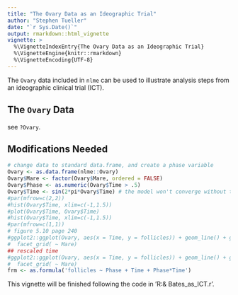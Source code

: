 ---
title: "The Ovary Data as an Ideographic Trial"
author: "Stephen Tueller"
date: "`r Sys.Date()`"
output: rmarkdown::html_vignette
vignette: >
  %\VignetteIndexEntry{The Ovary Data as an Ideographic Trial}
  %\VignetteEngine{knitr::rmarkdown}
  %\VignetteEncoding{UTF-8}
---

The `Ovary` data included in `nlme` can be used to illustrate analysis steps from an ideographic clinical trial (ICT). 

## The `Ovary` Data

see `?Ovary`.

## Modifications Needed


```{r}
# change data to standard data.frame, and create a phase variable
Ovary <- as.data.frame(nlme::Ovary)
Ovary$Mare <- factor(Ovary$Mare, ordered = FALSE)
Ovary$Phase <- as.numeric(Ovary$Time > .5)
Ovary$Time <- sin(2*pi*Ovary$Time) # the model won't converge without this!
#par(mfrow=c(2,2))
#hist(Ovary$Time, xlim=c(-1,1.5))
#plot(Ovary$Time, Ovary$Time)
#hist(Ovary$Time, xlim=c(-1,1.5))
#par(mfrow=c(1,1))
# figure 5.10 page 240
#ggplot2::ggplot(Ovary, aes(x = Time, y = follicles)) + geom_line() + geom_point() +
#  facet_grid( ~ Mare)
## rescaled time
#ggplot2::ggplot(Ovary, aes(x = Time, y = follicles)) + geom_line() + geom_point() +
#  facet_grid( ~ Mare)
frm <- as.formula('follicles ~ Phase + Time + Phase*Time')
```


This vignette will be finished following the code in 'R:\PaCCT\Users\stueller\Pinheiro & Bates\r\Ovary_as_ICT.r'.
